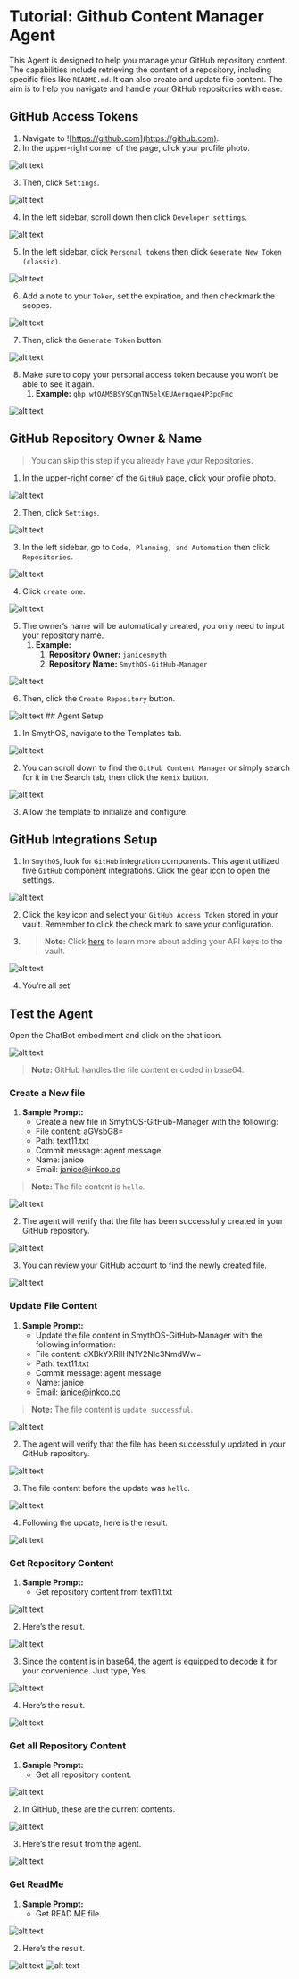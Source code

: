 
# Tutorial: Github Content Manager Agent

This Agent is designed to help you manage your GitHub repository content. The capabilities include retrieving the content of a repository, including specific files like `README.md`. It can also create and update file content. The aim is to help you navigate and handle your GitHub repositories with ease.

<YouTube videoId="HCzyC1vAd7Q" title="SmythOS - Github Content Manager Agent" />

## GitHub Access Tokens

1. Navigate to ![https://github.com](https://github.com).
2. In the upper-right corner of the page, click your profile photo.

<Image src="/img/github_content_manager_agent/Image 1.png" alt="alt text"/>

3. Then, click `Settings`.

<Image src="/img/github_content_manager_agent/Image 2.png" alt="alt text"/>

4. In the left sidebar, scroll down then click `Developer settings`.

<Image src="/img/github_content_manager_agent/Image 3.png" alt="alt text"/>

5. In the left sidebar, click `Personal tokens` then click `Generate New Token (classic)`.

<Image src="/img/github_content_manager_agent/Image 4.png" alt="alt text"/>

6. Add a note to your `Token`, set the expiration, and then checkmark the scopes.

<Image src="/img/github_content_manager_agent/Image 5.png" alt="alt text"/>

7. Then, click the `Generate Token` button.

<Image src="/img/github_content_manager_agent/Image 6.png" alt="alt text"/>

8. Make sure to copy your personal access token because you won’t be able to see it again.
   1. **Example:** `ghp_wtOAM5BSYSCgnTN5elXEUAerngae4P3pqFmc`

<Image src="/img/github_content_manager_agent/Image 7.png" alt="alt text"/>

## GitHub Repository Owner & Name

> You can skip this step if you already have your Repositories.

1. In the upper-right corner of the `GitHub` page, click your profile photo.

<Image src="/img/github_content_manager_agent/Image 8.png" alt="alt text"/>

2. Then, click `Settings`.

<Image src="/img/github_content_manager_agent/Image 9.png" alt="alt text"/>

3. In the left sidebar, go to `Code, Planning, and Automation` then click `Repositories`.

<Image src="/img/github_content_manager_agent/Image 10.png" alt="alt text"/>

4. Click `create one`.

<Image src="/img/github_content_manager_agent/Image 11.png" alt="alt text"/>

5. The owner’s name will be automatically created, you only need to input your repository name.
   1. **Example:**
      1. **Repository Owner:** `janicesmyth`
      2. **Repository Name:** `SmythOS-GitHub-Manager`

<Image src="/img/github_content_manager_agent/Image 12.png" alt="alt text"/>

6. Then, click the  `Create Repository` button.

<Image src="/img/github_content_manager_agent/Image 13.png" alt="alt text"/>
## Agent Setup

1. In SmythOS, navigate to the Templates tab.

<Image src="/img/github_content_manager_agent/Image 14.png" alt="alt text"/>

2. You can scroll down to find the `GitHub Content Manager` or simply search for it in the Search tab, then click the `Remix` button.

<Image src="/img/github_content_manager_agent/Image 15.png" alt="alt text"/>

3. Allow the template to initialize and configure.

## GitHub Integrations Setup

1. In `SmythOS`, look for `GitHub` integration components. This agent utilized five `GitHub` component integrations. Click the gear icon to open the settings.

<Image src="/img/github_content_manager_agent/Image 16.png" alt="alt text"/>

2. Click the key icon and select your `GitHub Access Token` stored in your vault. Remember to click the check mark to save your configuration.
3. >**Note:** Click [here](https://app.smythos.com/doc/#/vault/keysManagement?id=keys) to learn more about adding your API keys to the vault.

<Image src="/img/github_content_manager_agent/Image 17.png" alt="alt text"/>

4. You’re all set!

## Test the Agent

Open the ChatBot embodiment and click on the chat icon.

<Image src="/img/github_content_manager_agent/Image 18.png" alt="alt text"/>

> **Note:** GitHub handles the file content encoded in base64.

### Create a New file

1. **Sample Prompt:**
   - Create a new file in SmythOS-GitHub-Manager with the following:
   - File content: aGVsbG8=
   - Path: text11.txt
   - Commit message: agent message
   - Name: janice
   - Email: janice@inkco.co

> **Note:** The file content is `hello`.

<Image src="/img/github_content_manager_agent/Image 19.png" alt="alt text"/>

2. The agent will verify that the file has been successfully created in your GitHub repository.

<Image src="/img/github_content_manager_agent/Image 20.png" alt="alt text"/>

3. You can review your GitHub account to find the newly created file.

<Image src="/img/github_content_manager_agent/Image 21.png" alt="alt text"/>

### Update File Content

1. **Sample Prompt:**
   - Update the file content in SmythOS-GitHub-Manager with the following information:
   - File content: dXBkYXRlIHN1Y2Nlc3NmdWw=
   - Path: text11.txt
   - Commit message: agent message
   - Name: janice
   - Email: janice@inkco.co

> **Note:** The file content is `update successful`.

<Image src="/img/github_content_manager_agent/Image 22.png" alt="alt text"/>

2. The agent will verify that the file has been successfully updated in your GitHub repository.

<Image src="/img/github_content_manager_agent/Image 23.png" alt="alt text"/>

3. The file content before the update was `hello`.

<Image src="/img/github_content_manager_agent/Image 24.png" alt="alt text"/>

4. Following the update, here is the result.

<Image src="/img/github_content_manager_agent/Image 25.png" alt="alt text"/>

### Get Repository Content

1. **Sample Prompt:**
   - Get repository content from text11.txt

<Image src="/img/github_content_manager_agent/Image 26.png" alt="alt text"/>

2. Here’s the result.

<Image src="/img/github_content_manager_agent/Image 27.png" alt="alt text" />

3. Since the content is in base64, the agent is equipped to decode it for your convenience. Just type, Yes.

<Image src="/img/github_content_manager_agent/Image 28.png" alt="alt text" />

4. Here’s the result.

<Image src="/img/github_content_manager_agent/Image 29.png" alt="alt text" />

### Get all Repository Content

1. **Sample Prompt:**
   - Get all repository content.

<Image src="/img/github_content_manager_agent/Image 30.png" alt="alt text" />

2. In GitHub, these are the current contents.

<Image src="/img/github_content_manager_agent/Image 31.png" alt="alt text" />

3. Here’s the result from the agent.

<Image src="/img/github_content_manager_agent/Image 32.png" alt="alt text" />

### Get ReadMe

1. **Sample Prompt:**
   - Get READ ME file.

<Image src="/img/github_content_manager_agent/Image 33.png" alt="alt text" />

2. Here’s the result.

<Image src="/img/github_content_manager_agent/Image 34.png" alt="alt text" />

<Image src="/img/github_content_manager_agent/Image 35.png" alt="alt text" />
